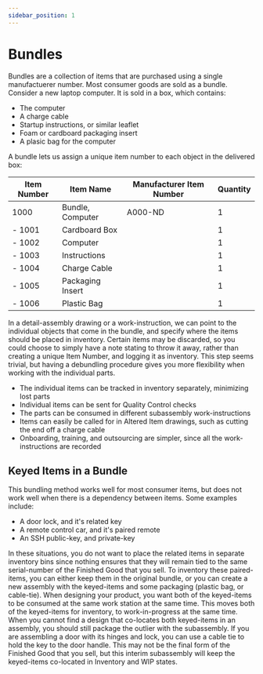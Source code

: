 ```yaml
---
sidebar_position: 1
---
```


# Bundles

Bundles are a collection of items that are purchased using a single manufactuerer number.
Most consumer goods are sold as a bundle.
Consider a new laptop computer.
It is sold in a box, which contains:

- The computer
- A charge cable
- Startup instructions, or similar leaflet
- Foam or cardboard packaging insert
- A plasic bag for the computer

A bundle lets us assign a unique item number to each object in the delivered box:

| Item Number | Item Name        | Manufacturer Item Number | Quantity |
| ----------- | ---------------- | ------------------------ | -------- |
| 1000        | Bundle, Computer | A000-ND                  | 1        |
| - 1001      | Cardboard Box    |                          | 1        |
| - 1002      | Computer         |                          | 1        |
| - 1003      | Instructions     |                          | 1        |
| - 1004      | Charge Cable     |                          | 1        |
| - 1005      | Packaging Insert |                          | 1        |
| - 1006      | Plastic Bag      |                          | 1        |

In a detail-assembly drawing or a work-instruction, we can point to the individual objects that come in the bundle, and specify where the items should be placed in inventory.
Certain items may be discarded, so you could choose to simply have a note stating to throw it away, rather than creating a unique Item Number, and logging it as inventory.
This step seems trivial, but having a debundling procedure gives you more flexibility when working with the individual parts.

- The individual items can be tracked in inventory separately, minimizing lost parts
- Individual items can be sent for Quality Control checks
- The parts can be consumed in different subassembly work-instructions
- Items can easily be called for in Altered Item drawings, such as cutting the end off a charge cable
- Onboarding, training, and outsourcing are simpler, since all the work-instructions are recorded

## Keyed Items in a Bundle

This bundling method works well for most consumer items, but does not work well when there is a dependency between items. Some examples include:

- A door lock, and it's related key
- A remote control car, and it's paired remote
- An SSH public-key, and private-key

In these situations, you do not want to place the related items in separate inventory bins since nothing ensures that they will remain tied to the same serial-number of the Finished Good that you sell.
To inventory these paired-items, you can either keep them in the original bundle, or you can create a new assembly with the keyed-items and some packaging (plastic bag, or cable-tie).
When designing your product, you want both of the keyed-items to be consumed at the same work station at the same time.
This moves both of the keyed-items for inventory, to work-in-progress at the same time.
When you cannot find a design that co-locates both keyed-items in an assembly, you should still package the outlier with the subassembly.
If you are assembling a door with its hinges and lock, you can use a cable tie to hold the key to the door handle.
This may not be the final form of the Finished Good that you sell, but this interim subassembly will keep the keyed-items co-located in Inventory and WIP states.

